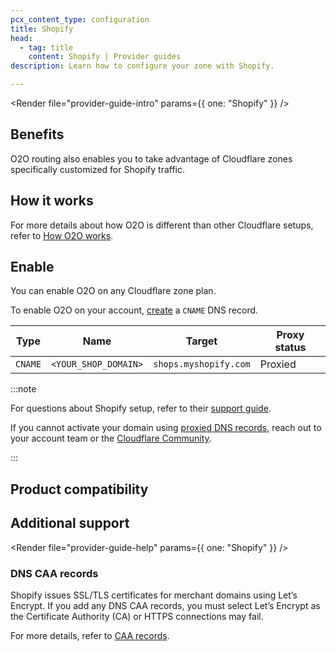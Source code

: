 ```yaml
---
pcx_content_type: configuration
title: Shopify
head:
  - tag: title
    content: Shopify | Provider guides
description: Learn how to configure your zone with Shopify.

---
```



<Render file="provider-guide-intro" params={{ one: "Shopify" }} />

## Benefits

O2O routing also enables you to take advantage of Cloudflare zones specifically customized for Shopify traffic.

## How it works

For more details about how O2O is different than other Cloudflare setups, refer to [How O2O works](/cloudflare-for-platforms/cloudflare-for-saas/saas-customers/how-it-works/).

## Enable

You can enable O2O on any Cloudflare zone plan.

To enable O2O on your account, [create](/dns/manage-dns-records/how-to/create-dns-records/#create-dns-records) a `CNAME` DNS record.

| Type    | Name                 | Target                | Proxy status |
| ------- | -------------------- | --------------------- | ------------ |
| `CNAME` | `<YOUR_SHOP_DOMAIN>` | `shops.myshopify.com` | Proxied      |

:::note


For questions about Shopify setup, refer to their [support guide](https://help.shopify.com/en/manual/domains/add-a-domain/connecting-domains/connect-domain-manual).

If you cannot activate your domain using [proxied DNS records](/dns/manage-dns-records/reference/proxied-dns-records/), reach out to your account team or the [Cloudflare Community](https://community.cloudflare.com).


:::

## Product compatibility

<Render file="provider-guide-compatibility" />

## Additional support

<Render file="provider-guide-help" params={{ one: "Shopify" }} />

### DNS CAA records

Shopify issues SSL/TLS certificates for merchant domains using Let’s Encrypt. If you add any DNS CAA records, you must select Let’s Encrypt as the Certificate Authority (CA) or HTTPS connections may fail.

For more details, refer to [CAA records](/ssl/edge-certificates/caa-records/#caa-records-added-by-cloudflare).

